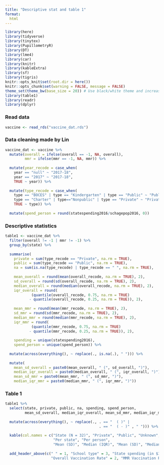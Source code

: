 ```yaml
---
title: "Descriptive stat and table 1"
format:
  html
---
```


```r
library(here)
library(tidyverse)
library(tinytex)
library(PupillometryR)
library(DT)
library(lme4)
library(car)
library(knitr)
library(kableExtra)
library(sf)
library(tigris)
knitr::opts_knit$set(root.dir = here())
knitr::opts_chunk$set(warning = FALSE, message = FALSE)
theme_set(theme_bw(base_size = 20)) # Use black/white theme and increase font size for all ggplot figures
library(table1)
library(readr)
library(dplyr)
```

### Read data

```r
vaccine <- read_rds("vaccine_dat.rds")
```


### Data cleaning made by Lin

```r
vaccine_dat <- vaccine %>% 
  mutate(overall = ifelse(overall == -1, NA, overall),
         mmr = ifelse(mmr == -1, NA, mmr)) %>%   
  
  mutate(year_recode = case_when(
    year == "null" ~ "2017-18",
    year == "2017" ~ "2017-18",
    TRUE ~ year)) %>%
  
  mutate(type_recode = case_when(
    type == "BOCES" | type == "Kindergarten" | type == "Public" ~ "Public",
    type == "Charter" | type=="Nonpublic" | type == "Private" ~ "Private",
    TRUE ~ type)) %>%
  
  mutate(spend_person = round(statespending2016/schagepop2016, 0))
```


### Descriptive statistics

```r
table1 <- vaccine_dat %>%
  filter(overall != -1 | mmr != -1) %>%  
  group_by(state) %>%
  
  summarise(
    private = sum(type_recode == "Private", na.rm = TRUE),
    public = sum(type_recode == "Public", na.rm = TRUE),
    na = sum(is.na(type_recode) | type_recode == " ", na.rm = TRUE),
    
    mean_overall = round(mean(overall_recode, na.rm = TRUE), 2),
    sd_overall = round(sd(overall_recode, na.rm = TRUE), 2),
    median_overall = round(median(overall_recode, na.rm = TRUE), 2),
    iqr_overall = round(
            (quantile(overall_recode, 0.75, na.rm = TRUE)
           - quantile(overall_recode, 0.25, na.rm = TRUE)), 2),
    
    mean_mmr = round(mean(mmr_recode, na.rm = TRUE), 2),
    sd_mmr = round(sd(mmr_recode, na.rm = TRUE), 2),
    median_mmr = round(median(mmr_recode, na.rm = TRUE), 2),
    iqr_mmr = round(
            (quantile(mmr_recode, 0.75, na.rm = TRUE)
           - quantile(mmr_recode, 0.25, na.rm = TRUE)), 2),
    
    spending = unique(statespending2016),
    spend_person = unique(spend_person)) %>%
  
  mutate(across(everything(), ~ replace(., is.na(.), " "))) %>% 
  
  mutate(
    mean_sd_overall = paste0(mean_overall, " (", sd_overall, ")"),
    median_iqr_overall = paste0(median_overall, " (", iqr_overall, ")"),
    mean_sd_mmr = paste0(mean_mmr, " (", sd_mmr, ")"),
    median_iqr_mmr = paste0(median_mmr, " (", iqr_mmr, ")"))
```


### Table 1

```r
table1 %>% 
  select(state, private, public, na, spending, spend_person, 
         mean_sd_overall, median_iqr_overall, mean_sd_mmr, median_iqr_mmr) %>% 
  
  mutate(across(everything(), ~ replace(., . == "  ( )" |
                                           . == "  ( - )" , " "))) %>% 
  
  kable(col.names = c("State (N = 32)", "Private", "Public", "Unknown", 
                      "Per state", "Per person", 
                      "Mean (SD)", "Median (IQR)", "Mean (SD)", "Median (IQR)")) %>% 
  
  add_header_above(c(" " = 1, "School type" = 3, "State spending (in $1,000)" = 2, 
                     "Overall Vaccination Rate" = 2, "MMR Vaccination Rate" = 2))
```
